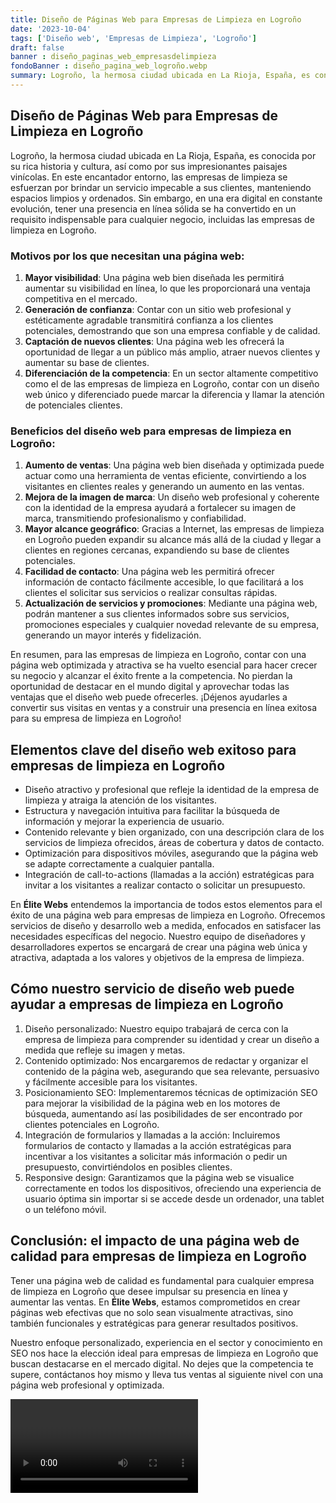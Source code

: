 ```yaml
---
title: Diseño de Páginas Web para Empresas de Limpieza en Logroño
date: '2023-10-04'
tags: ['Diseño web', 'Empresas de Limpieza', 'Logroño']
draft: false
banner : diseño_paginas_web_empresasdelimpieza
fondoBanner : diseño_pagina_web_logroño.webp
summary: Logroño, la hermosa ciudad ubicada en La Rioja, España, es conocida por su rica historia y cultura, así como por sus impresionantes paisajes vinícolas. En este encantador entorno, las empresas de limpieza se esfuerzan por brindar un servicio impecable a sus clientes, manteniendo espacios limpios y ordenados. Sin embargo, en una era digital en constante evolución, tener una presencia en línea sólida se ha convertido en un requisito indispensable para cualquier negocio, incluidas las empresas de limpieza en Logroño.
---
```


## Diseño de Páginas Web para Empresas de Limpieza en Logroño

Logroño, la hermosa ciudad ubicada en La Rioja, España, es conocida por su rica historia y cultura, así como por sus impresionantes paisajes vinícolas. En este encantador entorno, las empresas de limpieza se esfuerzan por brindar un servicio impecable a sus clientes, manteniendo espacios limpios y ordenados. Sin embargo, en una era digital en constante evolución, tener una presencia en línea sólida se ha convertido en un requisito indispensable para cualquier negocio, incluidas las empresas de limpieza en Logroño.

### Motivos por los que necesitan una página web:

1. **Mayor visibilidad**: Una página web bien diseñada les permitirá aumentar su visibilidad en línea, lo que les proporcionará una ventaja competitiva en el mercado.
2. **Generación de confianza**: Contar con un sitio web profesional y estéticamente agradable transmitirá confianza a los clientes potenciales, demostrando que son una empresa confiable y de calidad.
3. **Captación de nuevos clientes**: Una página web les ofrecerá la oportunidad de llegar a un público más amplio, atraer nuevos clientes y aumentar su base de clientes.
4. **Diferenciación de la competencia**: En un sector altamente competitivo como el de las empresas de limpieza en Logroño, contar con un diseño web único y diferenciado puede marcar la diferencia y llamar la atención de potenciales clientes.

### Beneficios del diseño web para empresas de limpieza en Logroño:

1. **Aumento de ventas**: Una página web bien diseñada y optimizada puede actuar como una herramienta de ventas eficiente, convirtiendo a los visitantes en clientes reales y generando un aumento en las ventas.
2. **Mejora de la imagen de marca**: Un diseño web profesional y coherente con la identidad de la empresa ayudará a fortalecer su imagen de marca, transmitiendo profesionalismo y confiabilidad.
3. **Mayor alcance geográfico**: Gracias a Internet, las empresas de limpieza en Logroño pueden expandir su alcance más allá de la ciudad y llegar a clientes en regiones cercanas, expandiendo su base de clientes potenciales.
4. **Facilidad de contacto**: Una página web les permitirá ofrecer información de contacto fácilmente accesible, lo que facilitará a los clientes el solicitar sus servicios o realizar consultas rápidas.
5. **Actualización de servicios y promociones**: Mediante una página web, podrán mantener a sus clientes informados sobre sus servicios, promociones especiales y cualquier novedad relevante de su empresa, generando un mayor interés y fidelización.

En resumen, para las empresas de limpieza en Logroño, contar con una página web optimizada y atractiva se ha vuelto esencial para hacer crecer su negocio y alcanzar el éxito frente a la competencia. No pierdan la oportunidad de destacar en el mundo digital y aprovechar todas las ventajas que el diseño web puede ofrecerles. ¡Déjenos ayudarles a convertir sus visitas en ventas y a construir una presencia en línea exitosa para su empresa de limpieza en Logroño!

<GifSeo />

<Cta />

## Elementos clave del diseño web exitoso para empresas de limpieza en Logroño

- Diseño atractivo y profesional que refleje la identidad de la empresa de limpieza y atraiga la atención de los visitantes.
- Estructura y navegación intuitiva para facilitar la búsqueda de información y mejorar la experiencia de usuario.
- Contenido relevante y bien organizado, con una descripción clara de los servicios de limpieza ofrecidos, áreas de cobertura y datos de contacto.
- Optimización para dispositivos móviles, asegurando que la página web se adapte correctamente a cualquier pantalla.
- Integración de call-to-actions (llamadas a la acción) estratégicas para invitar a los visitantes a realizar contacto o solicitar un presupuesto.

En **Élite Webs** entendemos la importancia de todos estos elementos para el éxito de una página web para empresas de limpieza en Logroño. Ofrecemos servicios de diseño y desarrollo web a medida, enfocados en satisfacer las necesidades específicas del negocio. Nuestro equipo de diseñadores y desarrolladores expertos se encargará de crear una página web única y atractiva, adaptada a los valores y objetivos de la empresa de limpieza.

## Cómo nuestro servicio de diseño web puede ayudar a empresas de limpieza en Logroño

1. Diseño personalizado: Nuestro equipo trabajará de cerca con la empresa de limpieza para comprender su identidad y crear un diseño a medida que refleje su imagen y metas.
2. Contenido optimizado: Nos encargaremos de redactar y organizar el contenido de la página web, asegurando que sea relevante, persuasivo y fácilmente accesible para los visitantes.
3. Posicionamiento SEO: Implementaremos técnicas de optimización SEO para mejorar la visibilidad de la página web en los motores de búsqueda, aumentando así las posibilidades de ser encontrado por clientes potenciales en Logroño.
4. Integración de formularios y llamadas a la acción: Incluiremos formularios de contacto y llamadas a la acción estratégicas para incentivar a los visitantes a solicitar más información o pedir un presupuesto, convirtiéndolos en posibles clientes.
5. Responsive design: Garantizamos que la página web se visualice correctamente en todos los dispositivos, ofreciendo una experiencia de usuario óptima sin importar si se accede desde un ordenador, una tablet o un teléfono móvil.

## Conclusión: el impacto de una página web de calidad para empresas de limpieza en Logroño

Tener una página web de calidad es fundamental para cualquier empresa de limpieza en Logroño que desee impulsar su presencia en línea y aumentar las ventas. En **Élite Webs**, estamos comprometidos en crear páginas web efectivas que no solo sean visualmente atractivas, sino también funcionales y estratégicas para generar resultados positivos.

Nuestro enfoque personalizado, experiencia en el sector y conocimiento en SEO nos hace la elección ideal para empresas de limpieza en Logroño que buscan destacarse en el mercado digital. No dejes que la competencia te supere, contáctanos hoy mismo y lleva tus ventas al siguiente nivel con una página web profesional y optimizada.

<Video />

<CtaBot job='Empresas de Limpieza' city='Logroño'/>

<Gmaps query='Logroño+españa+maps' />